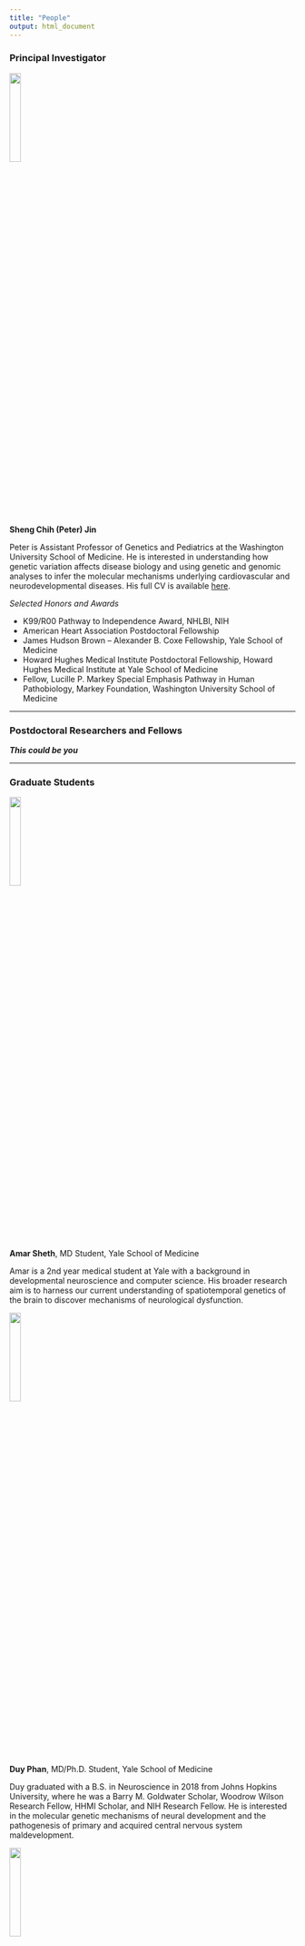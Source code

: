 ```yaml
---
title: "People"
output: html_document
---
```


### Principal Investigator

<img src="images/SJIN.png" style="width:20%; border:0; margin-right: 20px" align="top">

__Sheng Chih (Peter) Jin__

Peter is Assistant Professor of Genetics and Pediatrics at the Washington University School of Medicine. He is interested in understanding how genetic variation affects disease biology and using genetic and genomic analyses to infer the molecular mechanisms underlying cardiovascular and neurodevelopmental diseases. His full CV is available [here](files/sjin-CV-01-02-2020-Detailed-Format.pdf).

*Selected Honors and Awards*

* K99/R00 Pathway to Independence Award, NHLBI, NIH
* American Heart Association Postdoctoral Fellowship
* James Hudson Brown – Alexander B. Coxe Fellowship, Yale School of Medicine
* Howard Hughes Medical Institute Postdoctoral Fellowship, Howard Hughes Medical Institute at Yale School of Medicine
* Fellow, Lucille P. Markey Special Emphasis Pathway in Human Pathobiology, Markey Foundation, Washington University School of Medicine

-----

### Postdoctoral Researchers and Fellows

***This could be you***

-----

### Graduate Students

<img src="images/Amar.jpg" style="width:20%; border:0; margin-right: 20px" align="top">

__Amar Sheth__,
MD Student, Yale School of Medicine

Amar is a 2nd year medical student at Yale with a background in developmental neuroscience and computer science. His broader research aim is to harness our current understanding of spatiotemporal genetics of the brain to discover mechanisms of neurological dysfunction.

<img src="images/Duy_Headshot.webp" style="width:20%; border:0; margin-right: 20px" align="top">

__Duy Phan__,
MD/Ph.D. Student, Yale School of Medicine

Duy graduated with a B.S. in Neuroscience in 2018 from Johns Hopkins University, where he was a Barry M. Goldwater Scholar, Woodrow Wilson Research Fellow, HHMI Scholar, and NIH Research Fellow. He is interested in the molecular genetic mechanisms of neural development and the pathogenesis of primary and acquired central nervous system maldevelopment. 

<img src="images/Weilai_headshot.jpg" style="width:20%; border:0; margin-right: 20px" align="top">

__Weilai Dong__,
Ph.D. Candidate, Yale School of Medicine

-----

### Staff

***This could be you***

-----

### Rotation Students and Interns

<img src="images/SKing.jpeg" style="width:20%; border:0; margin-right: 20px" align="top">

__Spencer King__,
M.Sc. Student, Washington University in St. Louis

Spencer graduated with a B.S. in computer science and engineering from the University of Notre Dame in 2016. He has held multiple jobs in healthcare and is interested in the application of machine learning techniques to the medical field.

***This could be you***

-----

